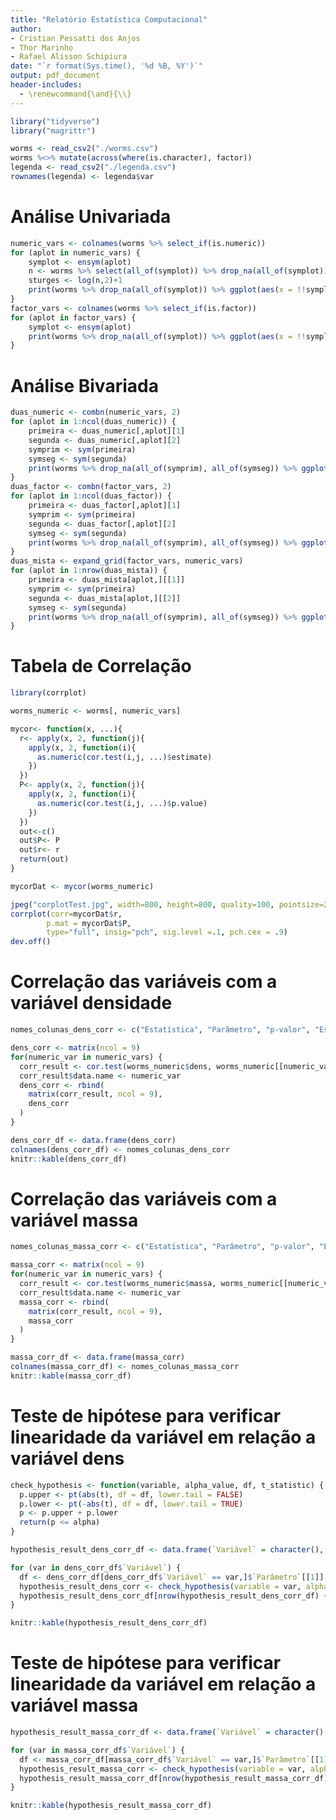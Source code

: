 ```yaml
---
title: "Relatório Estatística Computacional"
author: 
- Cristian Pessatti dos Anjos
- Thor Marinho
- Rafael Alisson Schipiura
date: "`r format(Sys.time(), '%d %B, %Y')`"
output: pdf_document
header-includes: 
  - \renewcommand{\and}{\\}
---
```


```r
library("tidyverse")
library("magrittr")

worms <- read_csv2("./worms.csv")
worms %<>% mutate(across(where(is.character), factor))
legenda <- read_csv2("./legenda.csv")
rownames(legenda) <- legenda$var
```

# Análise Univariada
```r
numeric_vars <- colnames(worms %>% select_if(is.numeric))
for (aplot in numeric_vars) {
	symplot <- ensym(aplot)
	n <- worms %>% select(all_of(symplot)) %>% drop_na(all_of(symplot)) %>% nrow()
	sturges <- log(n,2)+1
	print(worms %>% drop_na(all_of(symplot)) %>% ggplot(aes(x = !!symplot)) + geom_histogram(bins = sturges) +  labs(x = legenda[aplot,][2], y="frequência"))
}
factor_vars <- colnames(worms %>% select_if(is.factor))
for (aplot in factor_vars) {
	symplot <- ensym(aplot)
	print(worms %>% drop_na(all_of(symplot)) %>% ggplot(aes(x = !!symplot)) + geom_bar() + theme(axis.text.x = element_text(angle = 90)) + labs(x = legenda[aplot,][2], y = "frequência"))
}
```

# Análise Bivariada

```r
duas_numeric <- combn(numeric_vars, 2)
for (aplot in 1:ncol(duas_numeric)) {
	primeira <- duas_numeric[,aplot][1]
	segunda <- duas_numeric[,aplot][2]
	symprim <- sym(primeira)
	symseg <- sym(segunda)
	print(worms %>% drop_na(all_of(symprim), all_of(symseg)) %>% ggplot(aes(x = !!symprim, y = !!symseg)) + geom_point() + geom_smooth(method = "lm",formula = y ~ x) + labs(x = legenda[primeira,][2], y = legenda[segunda,][2]) )
}
duas_factor <- combn(factor_vars, 2)
for (aplot in 1:ncol(duas_factor)) {
	primeira <- duas_factor[,aplot][1]
	symprim <- sym(primeira)
	segunda <- duas_factor[,aplot][2]
	symseg <- sym(segunda)
	print(worms %>% drop_na(all_of(symprim), all_of(symseg)) %>% ggplot(aes(x = !!symprim, y = !!symseg)) + geom_count() + labs(x = legenda[primeira,][2], y = legenda[segunda,][2]))
}
duas_mista <- expand_grid(factor_vars, numeric_vars)
for (aplot in 1:nrow(duas_mista)) {
	primeira <- duas_mista[aplot,][[1]]
	symprim <- sym(primeira)
	segunda <- duas_mista[aplot,][[2]]
	symseg <- sym(segunda)
	print(worms %>% drop_na(all_of(symprim), all_of(symseg)) %>% ggplot(aes(x = !!symprim, y = !!symseg)) + geom_boxplot() + theme(axis.text.x = element_text(angle = 90)) + labs(x = legenda[primeira,][2], y = legenda[segunda,][2]))
}
```

# Tabela de Correlação

```r
library(corrplot)

worms_numeric <- worms[, numeric_vars]

mycor<- function(x, ...){
  r<- apply(x, 2, function(j){
    apply(x, 2, function(i){
      as.numeric(cor.test(i,j, ...)$estimate)
    })
  })
  P<- apply(x, 2, function(j){
    apply(x, 2, function(i){
      as.numeric(cor.test(i,j, ...)$p.value)
    })
  })
  out<-c()
  out$P<- P
  out$r<- r
  return(out)
}

mycorDat <- mycor(worms_numeric)

jpeg("corplotTest.jpg", width=800, height=800, quality=100, pointsize=24)
corrplot(corr=mycorDat$r,
        p.mat = mycorDat$P,
        type="full", insig="pch", sig.level =.1, pch.cex = .9)
dev.off()
```
# Correlação das variáveis com a variável densidade
```r
nomes_colunas_dens_corr <- c("Estatística", "Parâmetro", "p-valor", "Estimativa", "Valor nulo", "Alternativa", "Método", "Variável", "Intervalo de confiança")

dens_corr <- matrix(ncol = 9)
for(numeric_var in numeric_vars) {
  corr_result <- cor.test(worms_numeric$dens, worms_numeric[[numeric_var]])
  corr_result$data.name <- numeric_var
  dens_corr <- rbind(
    matrix(corr_result, ncol = 9),
    dens_corr
  )
}

dens_corr_df <- data.frame(dens_corr)
colnames(dens_corr_df) <- nomes_colunas_dens_corr
knitr::kable(dens_corr_df)
```

# Correlação das variáveis com a variável massa
```r
nomes_colunas_massa_corr <- c("Estatística", "Parâmetro", "p-valor", "Estimativa", "Valor nulo", "Alternativa", "Método", "Variável", "Intervalo de confiança")

massa_corr <- matrix(ncol = 9)
for(numeric_var in numeric_vars) {
  corr_result <- cor.test(worms_numeric$massa, worms_numeric[[numeric_var]])
  corr_result$data.name <- numeric_var
  massa_corr <- rbind(
    matrix(corr_result, ncol = 9),
    massa_corr
  )
}

massa_corr_df <- data.frame(massa_corr)
colnames(massa_corr_df) <- nomes_colunas_massa_corr
knitr::kable(massa_corr_df)
```

# Teste de hipótese para verificar linearidade da variável em relação a variável dens
```r
check_hypothesis <- function(variable, alpha_value, df, t_statistic) {
  p.upper <- pt(abs(t), df = df, lower.tail = FALSE)
  p.lower <- pt(-abs(t), df = df, lower.tail = TRUE)
  p <- p.upper + p.lower
  return(p <= alpha)
}

hypothesis_result_dens_corr_df <- data.frame(`Variável` = character(), `Rejeita hipótese nula` = logical())

for (var in dens_corr_df$`Variável`) {
  df <- dens_corr_df[dens_corr_df$`Variável` == var,]$`Parâmetro`[[1]] - 2
  hypothesis_result_dens_corr <- check_hypothesis(variable = var, alpha_value = 0.05, df = df, t_statistic = dens_corr_df$`Estatística`)
  hypothesis_result_dens_corr_df[nrow(hypothesis_result_dens_corr_df) + 1,] <- c(var, hypothesis_result_dens_corr)
}

knitr::kable(hypothesis_result_dens_corr_df)
```

# Teste de hipótese para verificar linearidade da variável em relação a variável massa
```r
hypothesis_result_massa_corr_df <- data.frame(`Variável` = character(), `Rejeita hipótese nula` = logical())

for (var in massa_corr_df$`Variável`) {
  df <- massa_corr_df[massa_corr_df$`Variável` == var,]$`Parâmetro`[[1]] - 2
  hypothesis_result_massa_corr <- check_hypothesis(variable = var, alpha_value = 0.05, df = df, t_statistic = massa_corr_df$`Estatística`)
  hypothesis_result_massa_corr_df[nrow(hypothesis_result_massa_corr_df) + 1,] <- c(var, hypothesis_result_massa_corr)
}

knitr::kable(hypothesis_result_massa_corr_df)
```